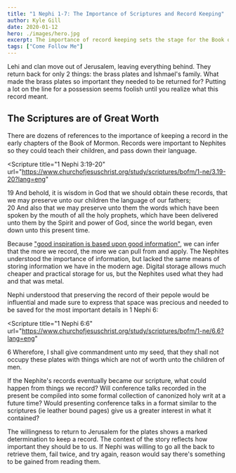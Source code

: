 ```yaml
---
title: "1 Nephi 1-7: The Importance of Scriptures and Record Keeping"
author: Kyle Gill
date: 2020-01-12
hero: ./images/hero.jpg
excerpt: The importance of record keeping sets the stage for the Book of Mormon's many stories
tags: ["Come Follow Me"]
---
```


Lehi and clan move out of Jerusalem, leaving everything behind. They return back for only 2 things: the brass plates and Ishmael's family. What made the brass plates so important they needed to be returned for? Putting a lot on the line for a possession seems foolish until you realize what this record meant.

## The Scriptures are of Great Worth

There are dozens of references to the importance of keeping a record in the early chapters of the Book of Mormon. Records were important to Nephites so they could teach their children, and pass down their language.

<Scripture
  title="1 Nephi 3:19-20"
  url="https://www.churchofjesuschrist.org/study/scriptures/bofm/1-ne/3.19-20?lang=eng"
>
  19 And behold, it is wisdom in God that we should obtain these records, that
  we may preserve unto our children the language of our fathers; <br />
  20 And also that we may preserve unto them the words which have been spoken by
  the mouth of all the holy prophets, which have been delivered unto them by the
  Spirit and power of God, since the world began, even down unto this present time.
</Scripture>

Because ["good inspiration is based upon good information"](https://www.churchofjesuschrist.org/study/general-conference/2018/04/revelation-for-the-church-revelation-for-our-lives?lang=eng), we can infer that the more we record, the more we can pull from and apply. The Nephites understood the importance of information, but lacked the same means of storing information we have in the modern age. Digital storage allows much cheaper and practical storage for us, but the Nephites used what they had and that was metal.

Nephi understood that preserving the record of their pepole would be influential and made sure to express that space was precious and needed to be saved for the most important details in 1 Nephi 6:

<Scripture
  title="1 Nephi 6:6"
  url="https://www.churchofjesuschrist.org/study/scriptures/bofm/1-ne/6.6?lang=eng"
>
  6 Wherefore, I shall give commandment unto my seed, that they shall not occupy
  these plates with things which are not of worth unto the children of men.
</Scripture>

If the Nephite's records eventually became our scripture, what could happen from things we record? Will conference talks recorded in the present be compiled into some formal collection of canonized holy writ at a future time? Would presenting conference talks in a format similar to the scriptures (ie leather bound pages) give us a greater interest in what it contained?

The willingness to return to Jerusalem for the plates shows a marked determination to keep a record. The context of the story reflects how important they should be to us. If Nephi was willing to go all the back to retrieve them, fail twice, and try again, reason would say there's something to be gained from reading them.
